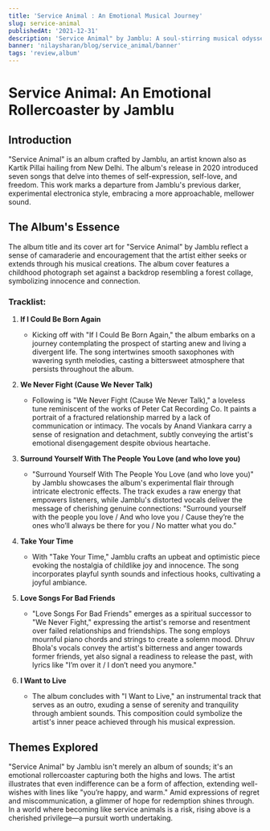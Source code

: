 ```yaml
---
title: 'Service Animal : An Emotional Musical Journey'
slug: service-animal
publishedAt: '2021-12-31'
description: 'Service Animal" by Jamblu: A soul-stirring musical odyssey exploring self-love and human connections, embracing emotions from heartache to hope.'
banner: 'nilaysharan/blog/service_animal/banner'
tags: 'review,album'
---
```


# Service Animal: An Emotional Rollercoaster by Jamblu

## Introduction

"Service Animal" is an album crafted by Jamblu, an artist known also as Kartik Pillai hailing from New Delhi. The album's release in 2020 introduced seven songs that delve into themes of self-expression, self-love, and freedom. This work marks a departure from Jamblu's previous darker, experimental electronica style, embracing a more approachable, mellower sound.

## The Album's Essence

The album title and its cover art for "Service Animal" by Jamblu reflect a sense of camaraderie and encouragement that the artist either seeks or extends through his musical creations. The album cover features a childhood photograph set against a backdrop resembling a forest collage, symbolizing innocence and connection.

### Tracklist:

1. **If I Could Be Born Again**

   - Kicking off with "If I Could Be Born Again," the album embarks on a journey contemplating the prospect of starting anew and living a divergent life. The song intertwines smooth saxophones with wavering synth melodies, casting a bittersweet atmosphere that persists throughout the album.

2. **We Never Fight (Cause We Never Talk)**

   - Following is "We Never Fight (Cause We Never Talk)," a loveless tune reminiscent of the works of Peter Cat Recording Co. It paints a portrait of a fractured relationship marred by a lack of communication or intimacy. The vocals by Anand Viankara carry a sense of resignation and detachment, subtly conveying the artist's emotional disengagement despite obvious heartache.

3. **Surround Yourself With The People You Love (and who love you)**

   - "Surround Yourself With The People You Love (and who love you)" by Jamblu showcases the album's experimental flair through intricate electronic effects. The track exudes a raw energy that empowers listeners, while Jamblu's distorted vocals deliver the message of cherishing genuine connections: "Surround yourself with the people you love / And who love you / Cause they’re the ones who’ll always be there for you / No matter what you do."

4. **Take Your Time**

   - With "Take Your Time," Jamblu crafts an upbeat and optimistic piece evoking the nostalgia of childlike joy and innocence. The song incorporates playful synth sounds and infectious hooks, cultivating a joyful ambiance.

5. **Love Songs For Bad Friends**

   - "Love Songs For Bad Friends" emerges as a spiritual successor to "We Never Fight," expressing the artist's remorse and resentment over failed relationships and friendships. The song employs mournful piano chords and strings to create a solemn mood. Dhruv Bhola's vocals convey the artist's bitterness and anger towards former friends, yet also signal a readiness to release the past, with lyrics like "I’m over it / I don’t need you anymore."

6. **I Want to Live**
   - The album concludes with "I Want to Live," an instrumental track that serves as an outro, exuding a sense of serenity and tranquility through ambient sounds. This composition could symbolize the artist's inner peace achieved through his musical expression.

## Themes Explored

"Service Animal" by Jamblu isn't merely an album of sounds; it's an emotional rollercoaster capturing both the highs and lows. The artist illustrates that even indifference can be a form of affection, extending well-wishes with lines like "you’re happy, and warm." Amid expressions of regret and miscommunication, a glimmer of hope for redemption shines through. In a world where becoming like service animals is a risk, rising above is a cherished privilege—a pursuit worth undertaking.
